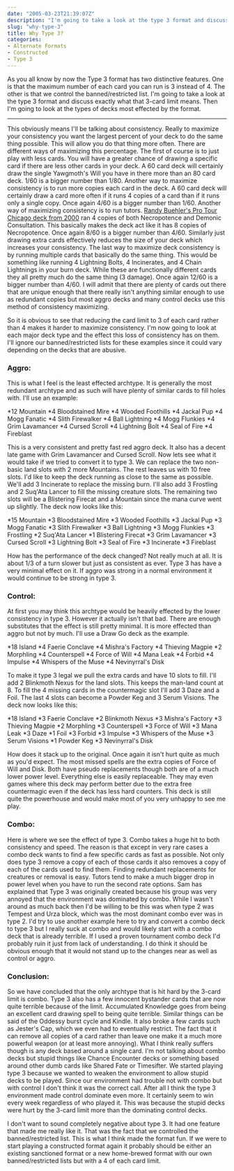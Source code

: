 ```yaml
---
date: "2005-03-23T21:39:07Z"
description: "I'm going to take a look at the type 3 format and discuss exactly what that 3-card limit means. Then I'm going to look at the types of decks most effected by the format."
slug: "why-type-3"
title: Why Type 3?
categories:
- Alternate Formats
- Constructed
- Type 3
---
```


As you all know by now the Type 3 format has two distinctive features.  One is that the maximum number of each card you can run is 3 instead of 4.  The other is that we control the banned/restricted list.  I'm going to take a look at the type 3 format and discuss exactly what that 3-card limit means.  Then I'm going to look at the types of decks most effected by the format.

<hr class="more"/>

This obviously means I'll be talking about consistency.  Really to maximize your consistency you want the largest percent of your deck to do the same thing possible.  This will allow you do that thing more often.  There are different ways of maximizing this percentage.  The first of course is to just play with less cards.  You will have a greater chance of drawing a specific card if there are less other cards in your deck.  A 60 card deck will certainly draw the single <Card>Yawgmoth's Will</Card> you have in there more than an 80 card deck.  1/60 is a bigger number than 1/80.  Another way to maximize consistency is to run more copies each card in the deck.  A 60 card deck will certainly draw a card more often if it runs 4 copies of a card than if it runs only a single copy.  Once again 4/60 is a bigger number than 1/60.  Another way of maximizing consistency is to run tutors.  [Randy Buehler's Pro Tour Chicago deck from 2000](http://www.germagic.de/nda/deck.php?id=68) ran 4 copies of both <Card>Necropotence</Card> and <Card>Demonic Consultation</Card>.  This basically makes the deck act like it has 8 copies of Necropotence.  Once again 8/60 is a bigger number than 4/60.  Similarly just drawing extra cards effectively reduces the size of your deck which increases your consistency.  The last way to maximize deck consistency is by running multiple cards that basically do the same thing.  This would be something like running 4 <Card card="Lightning Bolt">Lightning Bolts</Card>, 4 <Card card="Incinerate">Incinerates</Card>, and 4 <Card card="Chain Lightning">Chain Lightnings</Card> in your burn deck.  While these are functionally different cards they all pretty much do the same thing (3 damage).  Once again 12/60 is a bigger number than 4/60.  I will admit that there are plenty of cards out there that are unique enough that there really isn't anything similar enough to use as redundant copies but most aggro decks and many control decks use this method of consistency maximizing.

So it is obvious to see that reducing the card limit to 3 of each card rather than 4 makes it harder to maximize consistency.  I'm now going to look at each major deck type and the effect this loss of consistency has on them.  I'll ignore our banned/restricted lists for these examples since it could vary depending on the decks that are abusive.


### Aggro:


This is what I feel is the least effected archtype.  It is generally the most redundant archtype and as such will have plenty of similar cards to fill holes with.  I'll use an example:

<Deck title="Red Aggro">
<CardList title="Lands">
*12 Mountain
*4 Bloodstained Mire
*4 Wooded Foothills
</CardList>
<CardList title="Creatures">
*4 Jackal Pup
*4 Mogg Fanatic
*4 Slith Firewalker
*4 Ball Lightning
*4 Mogg Flunkies
*4 Grim Lavamancer
</CardList>
<CardList title="Spells">
*4 Cursed Scroll
*4 Lightning Bolt
*4 Seal of Fire
*4 Fireblast
</CardList>
</Deck>

This is a very consistent and pretty fast red aggro deck.  It also has a decent late game with <Card>Grim Lavamancer</Card> and <Card>Cursed Scroll</Card>.  Now lets see what it would take if we tried to convert it to type 3.  We can replace the two non-basic land slots with 2 more Mountains.  The rest leaves us with 10 free slots.  I'd like to keep the deck running as close to the same as possible.  We'll add 3 <Card>Incinerate</Card> to replace the missing burn.  I'll also add 3 <Card>Frostling</Card> and 2 <Card>Suq'Ata Lancer</Card> to fill the missing creature slots.  The remaining two slots will be a <Card>Blistering Firecat</Card> and a Mountain since the mana curve went up slightly.  The deck now looks like this:

<Deck title="Red Aggro">
<CardList title="Lands">
*15 Mountain
*3 Bloodstained Mire
*3 Wooded Foothills
</CardList>
<CardList title="Creatures">
*3 Jackal Pup
*3 Mogg Fanatic
*3 Slith Firewalker
*3 Ball Lightning
*3 Mogg Flunkies
*3 Frostling
*2 Suq'Ata Lancer
*1 Blistering Firecat
*3 Grim Lavamancer
</CardList>
<CardList title="Spells">
*3 Cursed Scroll
*3 Lightning Bolt
*3 Seal of Fire
*3 Incinerate
*3 Fireblast
</CardList>
</Deck>

How has the performance of the deck changed?  Not really much at all.  It is about 1/3 of a turn slower but just as consistent as ever.  Type 3 has have a very minimal effect on it.  If aggro was strong in a normal environment it would continue to be strong in type 3.


### Control:


At first you may think this archtype would be heavily effected by the lower consistency in type 3.  However it actually isn't that bad.  There are enough substitutes that the effect is still pretty minimal.  It is more effected than aggro but not by much.  I'll use a Draw Go deck as the example.

<Deck title="Mono Blue Control">
<CardList title="Lands">
*18 Island
*4 Faerie Conclave
*4 Mishra's Factory
</CardList>
<CardList title="Creatures">
*4 Thieving Magpie
*2 Morphling
</CardList>
<CardList title="Spells">
*4 Counterspell
*4 Force of Will
*4 Mana Leak
*4 Forbid
*4 Impulse
*4 Whispers of the Muse
*4 Nevinyrral's Disk
</CardList>
</Deck>

To make it type 3 legal we pull the extra cards and have 10 slots to fill.  I'll add 2 <Card>Blinkmoth Nexus</Card> for the land slots.  This keeps the man-land count at 8.  To fill the 4 missing cards in the countermagic slot I'll add 3 <Card>Daze</Card> and a <Card>Foil</Card>.  The last 4 slots can become a <Card>Powder Keg</Card> and 3 <Card>Serum Visions</Card>.  The deck now looks like this:

<Deck title="Mono Blue Control">
<CardList title="Lands">
*18 Island
*3 Faerie Conclave
*2 Blinkmoth Nexus
*3 Mishra's Factory
</CardList>
<CardList title="Creatures">
*3 Thieving Magpie
*2 Morphling
</CardList>
<CardList title="Spells">
*3 Counterspell
*3 Force of Will
*3 Mana Leak
*3 Daze
*1 Foil
*3 Forbid
*3 Impulse
*3 Whispers of the Muse
*3 Serum Visions
*1 Powder Keg
*3 Nevinyrral's Disk
</CardList>
</Deck>

How does it stack up to the original.  Once again it isn't hurt quite as much as you'd expect.  The most missed spells are the extra copies of <Card>Force of Will</Card> and <Card card="Nevinyrrals Disk">Disk</Card>.  Both have pseudo replacements though both are of a much lower power level.  Everything else is easily replaceable.  They may even games where this deck may perform better due to the extra free countermagic even if the deck has less hard counters.  This deck is still quite the powerhouse and would make most of you very unhappy to see me play.


### Combo:


Here is where we see the effect of type 3.  Combo takes a huge hit to both consistency and speed.  The reason is that except in very rare cases a combo deck wants to find a few specific cards as fast as possible.  Not only does type 3 remove a copy of each of those cards it also removes a copy of each of the cards used to find them.  Finding redundant replacements for creatures or removal is easy.  Tutors tend to make a much bigger drop in power level when you have to run the second rate options.  Sam has explained that Type 3 was originally created because his group was very annoyed that the environment was dominated by combo.  While I wasn't around as much back then I'd be willing to be this was when type 2 was Tempest and Urza block, which was the most dominant combo ever was in type 2.  I'd try to use another example here to try and convert a combo deck to type 3 but I really suck at combo and would likely start with a combo deck that is already terrible.  If I used a proven tournament combo deck I'd probably ruin it just from lack of understanding.  I do think it should be obvious enough that it would not stand up to the changes near as well as control or aggro.


### Conclusion:


So we have concluded that the only archtype that is hit hard by the 3-card limit is combo.  Type 3 also has a few innocent bystander cards that are now quite terrible because of the limit.  <Card>Accumulated Knowledge</Card> goes from being an excellent card drawing spell to being quite terrible.  Similar things can be said of the Oddessy burst cycle and <Card>Kindle</Card>.  It also broke a few cards such as <Card>Jester's Cap</Card>, which we even had to eventually restrict.  The fact that it can remove all copies of a card rather than leave one make it a much more powerful weapon (or at least more annoying).  What I think really suffers though is any deck based around a single card.  I'm not talking about combo decks but stupid things like <Card>Chance Encounter</Card> decks or something based around other dumb cards like <Card>Shared Fate</Card> or <Card>Timesifter</Card>.  We started playing type 3 because we wanted to weaken the environment to allow stupid decks to be played.  Since our environment had trouble not with combo but with control I don't think it was the correct call.  After all I think the type 3 environment made control dominate even more.  It certainly seem to win every week regardless of who played it.  This was because the stupid decks were hurt by the 3-card limit more than the dominating control decks.

I don't want to sound completely negative about type 3.  It had one feature that made me really like it.  That was the fact that we controlled the banned/restricted list.  This is what I think made the format fun.  If we were to start playing a constructed format again it probably should be either an existing sanctioned format or a new home-brewed format with our own banned/restricted lists but with a 4 of each card limit.
